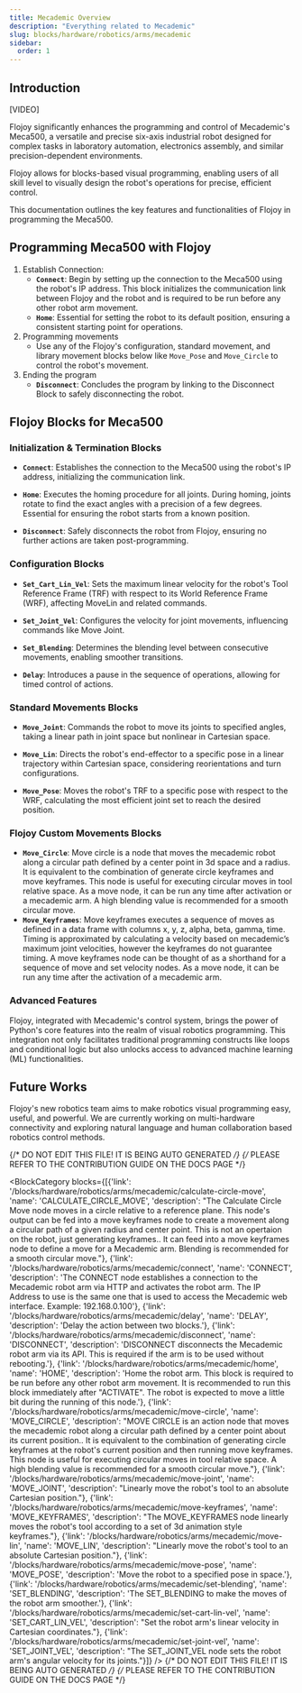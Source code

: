 ```yaml
---
title: Mecademic Overview
description: "Everything related to Mecademic"
slug: blocks/hardware/robotics/arms/mecademic
sidebar:
  order: 1
---
```


## Introduction

[VIDEO]

Flojoy significantly enhances the programming and control of Mecademic's Meca500, a versatile and precise six-axis industrial robot designed for complex tasks in laboratory automation, electronics assembly, and similar precision-dependent environments.

Flojoy allows for blocks-based visual programming, enabling users of all skill level to visually design the robot's operations for precise, efficient control. 

This documentation outlines the key features and functionalities of Flojoy in programming the Meca500.

## Programming Meca500 with Flojoy

1. Establish Connection:
   - **`Connect`**: Begin by setting up the connection to the Meca500 using the robot's IP address. This block initializes the communication link between Flojoy and the robot and is required to be run before any other robot arm movement.
   - **`Home`**: Essential for setting the robot to its default position, ensuring a consistent starting point for operations.
2. Programming movements
    - Use any of the Flojoy's configuration, standard movement, and library movement blocks below like `Move_Pose` and `Move_Circle` to control the robot's movement.
3. Ending the program
   - **`Disconnect`**: Concludes the program by linking to the Disconnect Block to safely disconnecting the robot.

## Flojoy Blocks for Meca500

### Initialization & Termination Blocks

- **`Connect`**: Establishes the connection to the Meca500 using the robot's IP address, initializing the communication link.

- **`Home`**: Executes the homing procedure for all joints. During homing, joints rotate to find the exact angles with a precision of a few degrees. Essential for ensuring the robot starts from a known position.

- **`Disconnect`**: Safely disconnects the robot from Flojoy, ensuring no further actions are taken post-programming.

### Configuration Blocks

- **`Set_Cart_Lin_Vel`**: Sets the maximum linear velocity for the robot's Tool Reference Frame (TRF) with respect to its World Reference Frame (WRF), affecting MoveLin and related commands.

- **`Set_Joint_Vel`**: Configures the velocity for joint movements, influencing commands like Move Joint.

- **`Set_Blending`**: Determines the blending level between consecutive movements, enabling smoother transitions.

- **`Delay`**: Introduces a pause in the sequence of operations, allowing for timed control of actions.

### Standard Movements Blocks

- **`Move_Joint`**: Commands the robot to move its joints to specified angles, taking a linear path in joint space but nonlinear in Cartesian space.

- **`Move_Lin`**: Directs the robot's end-effector to a specific pose in a linear trajectory within Cartesian space, considering reorientations and turn configurations.

- **`Move_Pose`**: Moves the robot's TRF to a specific pose with respect to the WRF, calculating the most efficient joint set to reach the desired position.

### Flojoy Custom Movements Blocks
- **`Move_Circle`**: Move circle is a node that moves the mecademic robot along a circular path defined by a center point in 3d space and a radius. It is equivalent to the combination of generate circle keyframes and move keyframes. This node is useful for executing circular moves in tool relative space. As a move node, it can be run any time after activation or a mecademic arm. A high blending value is recommended for a smooth circular move. 
- **`Move_Keyframes`**: Move keyframes executes a sequence of moves as defined in a data frame with columns x, y, z, alpha, beta, gamma, time. Timing is approximated by calculating a velocity based on mecademic’s maximum joint velocities, however the keyframes do not guarantee timing. A move keyframes node can be thought of as a shorthand for a sequence of move and set velocity nodes. As a move node, it can be run any time after the activation of a mecademic arm. 

### Advanced Features
Flojoy, integrated with Mecademic's control system, brings the power of Python's core features into the realm of visual robotics programming. This integration not only facilitates traditional programming constructs like loops and conditional logic but also unlocks access to advanced machine learning (ML) functionalities.

## Future Works
Flojoy's new robotics team aims to make robotics visual programming easy, useful, and powerful. We are currently  working on
multi-hardware connectivity and exploring natural language and human collaboration based robotics control methods.

{/* DO NOT EDIT THIS FILE! IT IS BEING AUTO GENERATED */}
{/* PLEASE REFER TO THE CONTRIBUTION GUIDE ON THE DOCS PAGE */}


<BlockCategory blocks={[{'link': '/blocks/hardware/robotics/arms/mecademic/calculate-circle-move', 'name': 'CALCULATE_CIRCLE_MOVE', 'description': "The Calculate Circle Move node moves in a circle relative to a reference plane. This node's output can be fed into a move keyframes node to create a movement along a circular path of a given radius and center point. This is not an opertaion on the robot, just generating keyframes.. It can feed into a move keyframes node to define a move for a Mecademic arm. Blending is recommended for a smooth circular move."}, {'link': '/blocks/hardware/robotics/arms/mecademic/connect', 'name': 'CONNECT', 'description': 'The CONNECT node establishes a connection to the Mecademic robot arm via HTTP and activates the robot arm. The IP Address to use is the same one that is used to access the Mecademic web interface. Example: 192.168.0.100'}, {'link': '/blocks/hardware/robotics/arms/mecademic/delay', 'name': 'DELAY', 'description': 'Delay the action between two blocks.'}, {'link': '/blocks/hardware/robotics/arms/mecademic/disconnect', 'name': 'DISCONNECT', 'description': 'DISCONNECT disconnects the Mecademic robot arm via its API. This is required if the arm is to be used without rebooting.'}, {'link': '/blocks/hardware/robotics/arms/mecademic/home', 'name': 'HOME', 'description': 'Home the robot arm. This block is required to be run before any other robot arm movement. It is recommended to run this block immediately after "ACTIVATE". The robot is expected to move a little bit during the running of this node.'}, {'link': '/blocks/hardware/robotics/arms/mecademic/move-circle', 'name': 'MOVE_CIRCLE', 'description': "MOVE CIRCLE is an action node that moves the mecademic robot along a circular path defined by a center point about its current position.. It is equivalent to the combination of generating circle keyframes at the robot's current position and then running move keyframes. This node is useful for executing circular moves in tool relative space. A high blending value is recommended for a smooth circular move."}, {'link': '/blocks/hardware/robotics/arms/mecademic/move-joint', 'name': 'MOVE_JOINT', 'description': "Linearly move the robot's tool to an absolute Cartesian position."}, {'link': '/blocks/hardware/robotics/arms/mecademic/move-keyframes', 'name': 'MOVE_KEYFRAMES', 'description': "The MOVE_KEYFRAMES node linearly moves the robot's tool according to a set of 3d animation style keyframes."}, {'link': '/blocks/hardware/robotics/arms/mecademic/move-lin', 'name': 'MOVE_LIN', 'description': "Linearly move the robot's tool to an absolute Cartesian position."}, {'link': '/blocks/hardware/robotics/arms/mecademic/move-pose', 'name': 'MOVE_POSE', 'description': 'Move the robot to a specified pose in space.'}, {'link': '/blocks/hardware/robotics/arms/mecademic/set-blending', 'name': 'SET_BLENDING', 'description': 'The SET_BLENDING to make the moves of the robot arm smoother.'}, {'link': '/blocks/hardware/robotics/arms/mecademic/set-cart-lin-vel', 'name': 'SET_CART_LIN_VEL', 'description': "Set the robot arm's linear velocity in Cartesian coordinates."}, {'link': '/blocks/hardware/robotics/arms/mecademic/set-joint-vel', 'name': 'SET_JOINT_VEL', 'description': "The SET_JOINT_VEL node sets the robot arm's angular velocity for its joints."}]} />
{/* DO NOT EDIT THIS FILE! IT IS BEING AUTO GENERATED */}
{/* PLEASE REFER TO THE CONTRIBUTION GUIDE ON THE DOCS PAGE */}
